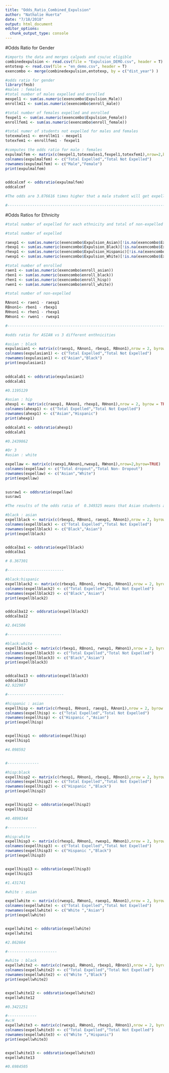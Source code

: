 ```yaml
---
title: "Odds_Ratio_Combined_Expulsion"
author: "Nathalie Huerta"
date: "7/18/2018"
output: html_document
editor_options: 
  chunk_output_type: console
---
```


#Odds Ratio for Gender

```r
#imports the data and merges calpads and csu/uc eligible 
combinedexpulsion <- read.csv(file = "Expulsion_DEMO.csv", header = T) #imports the data 
entotexp <- read.csv(file = "en_demo.csv", header = T)
exencombo <- merge(combinedexpulsion,entotexp, by = c("dist_year") )


```

```r
#odds ratio for gender
library(fmsb)
#males : females 
#total number of males expelled and enrolled 
mexpel1 <- sum(as.numeric(exencombo$Expulsion_Male))
enrollm11 <- sum(as.numeric(exencombo$enroll_male))

#total number of females expelled and enrolled 
fexpel1 <- sum(as.numeric(exencombo$Expulsion_Female))
enrollfem1 <- sum(as.numeric(exencombo$enroll_female))

#total numer of students not expelled for males and females 
totexmales1 <- enrollm11 - mexpel1
totexfem1 <- enrollfem1 - fexpel1

#computes the odds ratio for male : females 
expulmalfem <- matrix(c(mexpel1,totexmales1,fexpel1,totexfem1),nrow=2,byrow=TRUE)
colnames(expulmalfem) <- c("Total Expelled","Total Not Expelled")
rownames(expulmalfem) <- c("Male","Female")
print(expulmalfem)

 
oddcalcmf <- oddsratio(expulmalfem)
oddcalcmf

#The odds are 3.876616 times higher that a male student will get expelled compared to a female student. 

#-----------------------------------------------------------------------------------------------

```

#Odds Ratios for Ethnicity 
```r
#total number of expelled for each ethnicity and total of non-expelled students 

#total number of expelled 

raexp1 <- sum(as.numeric(exencombo$Expulsion_Asian)[!is.na(exencombo$Expulsion_Asian)])
rbexp1 <- sum(as.numeric(exencombo$Expulsion_Black)[!is.na(exencombo$Expulsion_Black)])
rhexp1 <- sum(as.numeric(exencombo$Expulsion_Hispanic)[!is.na(exencombo$Expulsion_Hispanic)])
rwexp1 <- sum(as.numeric(exencombo$Expulsion_White)[!is.na(exencombo$Expulsion_White)])

#total number of enrolled 
raen1 <- sum(as.numeric(exencombo$enroll_asian))
rben1 <- sum(as.numeric(exencombo$enroll_black))
rhen1 <- sum(as.numeric(exencombo$enroll_hisp))
rwen1 <- sum(as.numeric(exencombo$enroll_white))

#total number of non-expelled 

RAnon1 <- raen1 - raexp1
RBnon1<- rben1 - rbexp1
RHnon1 <- rhen1 - rhexp1
RWnon1 <- rwen1 - rwexp1

#---------------------------------------------------------------------------------------------------

#odds ratio for ASIAN vs 3 different enthnicities 

#asian : black
expulasian1 <- matrix(c(raexp1, RAnon1, rbexp1, RBnon1),nrow = 2, byrow = TRUE)
colnames(expulasian1) <- c("Total Expelled","Total Not Expelled")
rownames(expulasian1) <- c("Asian","Black")
print(expulasian1)

 
oddcalab1 <- oddsratio(expulasian1)
oddcalab1

#0.1195129

#asian : hip
ahexp1 <- matrix(c(raexp1, RAnon1, rhexp1, RHnon1),nrow = 2, byrow = TRUE)
colnames(ahexp1) <- c("Total Expelled","Total Not Expelled")
rownames(ahexp1) <- c("Asian","Hispanic")
print(ahexp1)

oddcalah1 <- oddsratio(ahexp1)
oddcalah1

#0.2439862

#0r 3
#asian : white

expellaw <- matrix(c(raexp1,RAnon1,rwexp1, RWnon1),nrow=2,byrow=TRUE)
colnames(expellaw) <- c("Total dropout","Total Non- Dropout")
rownames(expellaw) <- c("Asian","White")
print(expellaw)

 
susraw1 <- oddsratio(expellaw)
susraw1

#The results of the odds ratio of  0.349325 means that Asian students are less likely to be suspended when compared to white students.

```

```r

#black : asian 
expellblack <- matrix(c(rbexp1, RBnon1, raexp1, RAnon1),nrow = 2, byrow = TRUE)
colnames(expellblack) <- c("Total Expelled","Total Not Expelled")
rownames(expellblack) <- c("Black","Asian")
print(expellblack)


oddcalba1 <- oddsratio(expellblack)
oddcalba1

# 8.367301

#-------------------------

#black:hispanic 
expellblack2 <- matrix(c(rbexp1, RBnon1, rhexp1, RHnon1),nrow = 2, byrow = TRUE)
colnames(expellblack2) <- c("Total Expelled","Total Not Expelled")
rownames(expellblack2) <- c("Black","Asian")
print(expellblack2)


oddcalba12 <- oddsratio(expellblack2)
oddcalba12

#2.041506

#------------------------

#black:white
expellblack3 <- matrix(c(rbexp1, RBnon1, rwexp1, RWnon1),nrow = 2, byrow = TRUE)
colnames(expellblack3) <- c("Total Expelled","Total Not Expelled")
rownames(expellblack3) <- c("Black","Asian")
print(expellblack3)


oddcalba13 <- oddsratio(expellblack3)
oddcalba13
#2.922907

#-------------------------

```

```r

#hispanic : asian 
expellhisp <- matrix(c(rhexp1, RHnon1, raexp1, RAnon1),nrow = 2, byrow = TRUE)
colnames(expellhisp) <- c("Total Expelled","Total Not Expelled")
rownames(expellhisp) <- c("Hispanic ","Asian")
print(expellhisp)


expellhisp1 <- oddsratio(expellhisp)
expellhisp1

#4.098592


#--------------

#hisp:black
expellhisp2 <- matrix(c(rhexp1, RHnon1, rbexp1, RBnon1),nrow = 2, byrow = TRUE)
colnames(expellhisp2) <- c("Total Expelled","Total Not Expelled")
rownames(expellhisp2) <- c("Hispanic ","Black")
print(expellhisp2)


expellhisp12 <- oddsratio(expellhisp2)
expellhisp12

#0.4898344

#-------------

#hisp:white
expellhisp3 <- matrix(c(rhexp1, RHnon1, rwexp1, RWnon1),nrow = 2, byrow = TRUE)
colnames(expellhisp3) <- c("Total Expelled","Total Not Expelled")
rownames(expellhisp3) <- c("Hispanic ","Black")
print(expellhisp3)


expellhisp13 <- oddsratio(expellhisp3)
expellhisp13

#1.431741

```

```r

#white : asian 

expellwhite <- matrix(c(rwexp1, RWnon1, raexp1, RAnon1),nrow = 2, byrow = TRUE)
colnames(expellwhite) <- c("Total Expelled","Total Not Expelled")
rownames(expellwhite) <- c("White ","Asian")
print(expellwhite)


expellwhite1 <- oddsratio(expellwhite)
expellwhite1

#2.862664

#----------------------

#white : black
expellwhite2 <- matrix(c(rwexp1, RWnon1, rbexp1, RBnon1),nrow = 2, byrow = TRUE)
colnames(expellwhite2) <- c("Total Expelled","Total Not Expelled")
rownames(expellwhite2) <- c("White ","Black")
print(expellwhite2)


expellwhite12 <- oddsratio(expellwhite2)
expellwhite12

#0.3421251

#-------------
#w:H
expellwhite3 <- matrix(c(rwexp1, RWnon1, rhexp1, RHnon1),nrow = 2, byrow = TRUE)
colnames(expellwhite3) <- c("Total Expelled","Total Not Expelled")
rownames(expellwhite3) <- c("White ","Hispanic")
print(expellwhite3)


expellwhite13 <- oddsratio(expellwhite3)
expellwhite13

#0.6984505

```















